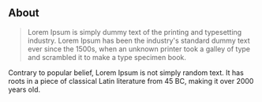 ## About

> Lorem Ipsum is simply dummy text of the printing and typesetting industry. Lorem Ipsum has been the industry's standard dummy text ever since the 1500s, when an unknown printer took a galley of type and scrambled it to make a type specimen book.

Contrary to popular belief, Lorem Ipsum is not simply random text. It has roots in a piece of classical Latin literature from 45 BC, making it over 2000 years old.